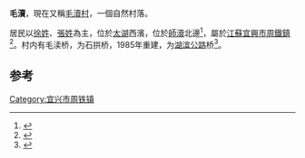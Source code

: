 '''毛瀆'''，現在又稱[[毛瀆村|毛瀆村]]，一個自然村落。

居民以[[徐姓|徐姓]]、[[張姓|張姓]]為主，位於[[太湖|太湖]]西濱，位於[[師瀆|師瀆]]北邊<ref>{{Cite book|title=苕溪运河志 下|last=《苕溪运河志》编纂委员会编|first=|publisher=北京：中国水利水电出版社|year=2010年11月|isbn=7-5084-8035-0|location=|pages=1825}}</ref>，屬於[[江蘇|江蘇]][[宜興市|宜興市]][[周鐵鎮|周鐵鎮]]<ref>{{Cite book|title=江苏省宜兴县地名录 内部资料|last=宜兴县地名委员会编|first=|publisher=宜兴县地名委员会 ,|year=1983年1月|isbn=|location=|pages=207}}</ref>。村内有毛渎桥，为石拱桥，1985年重建，为[[湖滨公路|湖滨公路]]桥<ref>{{Cite book|title=周铁镇志|last=郭海泉主编|first=|publisher=南京：凤凰出版社|year=2008年4月|isbn=978-7-80643-951-7|location=|pages=215-219}}</ref>。

== 参考==
{{reflist}}
{{jiangsu-stub}}
[[Category:宜兴市周铁镇|Category:宜兴市周铁镇]]